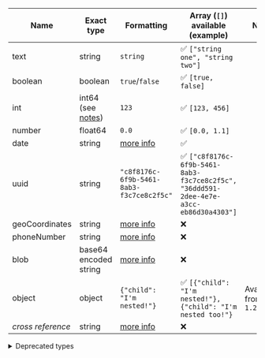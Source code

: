 | Name | Exact type | Formatting | Array (`[]`) available (example) | Note |
|------|------------|------------|---------------------------|------|
| text | string | `string` | ✅ `["string one", "string two"]` |
| boolean | boolean | `true`/`false` | ✅ `[true, false]` | |
| int | int64 (see [notes](/developers/weaviate/config-refs/datatypes#notes)) | `123` | ✅ `[123, 456]` | |
| number | float64 | `0.0` | ✅ `[0.0, 1.1]` | |
| date | string | [more info](/developers/weaviate/config-refs/datatypes#date) | ✅ | |
| uuid | string | `"c8f8176c-6f9b-5461-8ab3-f3c7ce8c2f5c"` | ✅ `["c8f8176c-6f9b-5461-8ab3-f3c7ce8c2f5c", "36ddd591-2dee-4e7e-a3cc-eb86d30a4303"]` | |
| geoCoordinates | string | [more info](/developers/weaviate/config-refs/datatypes#geocoordinates) | ❌ | |
| phoneNumber | string | [more info](/developers/weaviate/config-refs/datatypes#phonenumber) | ❌ | |
| blob | base64 encoded string | [more info](/developers/weaviate/config-refs/datatypes#blob) | ❌ | |
| object | object | `{"child": "I'm nested!"}` | ✅ `[{"child": "I'm nested!"}, {"child": "I'm nested too!"}` | Available from `1.22` |
| *cross reference* | string | [more info](/developers/weaviate/config-refs/datatypes#cross-reference) | ❌ | |


<details>
  <summary>Deprecated types</summary>

| Name | Exact type | Formatting | Array available (example) | Deprecated from |
|------|------------|------------|---------------------------|------|
| string | string | `"string"` | ✅ `["string", "second string"]` | `v1.19` |


</details>
